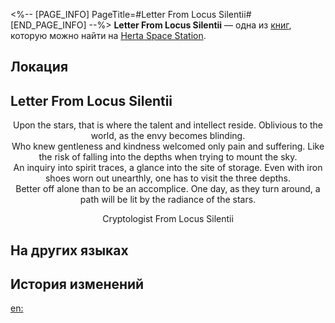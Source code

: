 <%-- [PAGE_INFO]
PageTitle=#Letter From Locus Silentii#
[END_PAGE_INFO] --%>
{{Дополнить}}
{{Книга Инфобокс
|id           = 056
|partIds      = 190167
|Название     = 
|Изображение  = Журнал с КСГ.png
|Мир          = Herta Space Station
|Томов        = 1
|Автор        = <!--нужно добавить-->
|Описание     = A secret letter submitted by a self-proclaimed Cryptologist From Locus Silentii. It seems to be talking down the conspirator of the Xenohydro.
|Том1         = {{tx}}
|Источник1    = {{tx|Отсутствует источник}}
|Персонажи    = 
|Фракции      = 
}}
'''Letter From Locus Silentii''' — одна из [[Книги|книг]], которую можно найти на [[Herta Space Station]].

==Локация==
{{Отметка карты|<!--название карты-->|<!--id отметки-->}}

==Letter From Locus Silentii==
<div align="center">Upon the stars, that is where the talent and intellect reside. Oblivious to the world, as the envy becomes blinding.<br />
Who knew gentleness and kindness welcomed only pain and suffering. Like the risk of falling into the depths when trying to mount the sky.<br />
An inquiry into spirit traces, a glance into the site of storage. Even with iron shoes worn out unearthly, one has to visit the three depths.<br />
Better off alone than to be an accomplice. One day, as they turn around, a path will be lit by the radiance of the stars.

Cryptologist From Locus Silentii</div>

==На других языках==
{{На других языках
|en   = Letter From Locus Silentii
|zhs  = 宓堂传语
|zht  = 宓堂傳語
|ja   = 伏堂伝語
|ko   = 고요한 사당의 전서
|es   = Carta de Locus Silentii
|fr   = Lettre de Locus Silentii
|ru   = Послание из Локус Силенти
|th   = จดหมายจาก Locus Silentii
|vi   = Lời Trong Cõi Lặng
|de   = Brief vom Locus Silentii
|id   = Surat dari Locus Silentii
|pt   = Carta de Locus Silentii
}}

==История изменений==
{{История изменений|3.5}}

[[en:]]